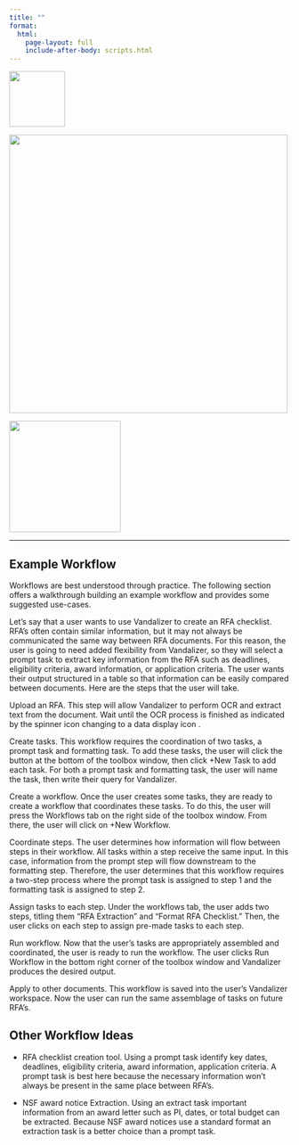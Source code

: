 ```yaml
---
title: ""
format:
  html:
    page-layout: full
    include-after-body: scripts.html
---
```


:::: {.header-logos}
::: {.grid}
::: {.g-col-2 .d-flex .justify-content-center .align-items-center}
![](images/uidaho_logo.png){width=100px}
:::
::: {.g-col-7 .d-flex .justify-content-center .align-items-center}
![](images/vandalizer_logo.png){width=500px}
:::
::: {.g-col-3 .d-flex .justify-content-center .align-items-center}
![](images/suu_logo.png){width=200px}
:::
:::
::::

---

::: {.text-center}
# Example Workflow
:::

Workflows are best understood through practice. The following section offers a walkthrough building an example workflow and provides some suggested use-cases. 

Let’s say that a user wants to use Vandalizer to create an RFA checklist. RFA’s often contain similar information, but it may not always be communicated the same way between RFA documents. For this reason, the user is going to need added flexibility from Vandalizer, so they will select a prompt task to extract key information from the RFA such as deadlines, eligibility criteria, award information, or application criteria.  The user wants their output structured in a table so that information can be easily compared between documents. Here are the steps that the user will take.

Upload an RFA. This step will allow Vandalizer to perform OCR and extract text from the document. Wait until the OCR process is finished as indicated by the spinner icon  changing to a data display icon  .

Create tasks. This workflow requires the coordination of two tasks, a prompt task and formatting task. To add these tasks, the user will click the      button at the bottom of the toolbox window, then click +New Task to add each task. For both a prompt task and formatting task, the user will name the task, then write their query for Vandalizer. 

Create a workflow. Once the user creates some tasks, they are ready to create a workflow that coordinates these tasks. To do this, the user will press the Workflows tab on the right side of the toolbox window. From there, the user will click on +New Workflow. 

Coordinate steps. The user determines how information will flow between steps in their workflow. All tasks within a step receive the same input. In this case, information from the prompt step will flow downstream to the formatting step. Therefore, the user determines that this workflow requires a two-step process where the prompt task is assigned to step 1 and the formatting task is assigned to step 2. 

Assign tasks to each step. Under the workflows tab, the user adds two steps, titling them “RFA Extraction” and “Format RFA Checklist.” Then, the user clicks on each step to assign pre-made tasks to each step. 

Run workflow. Now that the user’s tasks are appropriately assembled and coordinated, the user is ready to run the workflow. The user clicks Run Workflow in the bottom right corner of the toolbox window and Vandalizer produces the desired output. 

Apply to other documents. This workflow is saved into the user’s Vandalizer workspace. Now the user can run the same assemblage of tasks on future RFA’s. 


::: {.text-center}
# Other Workflow Ideas
:::

- RFA checklist creation tool. Using a prompt task identify key dates, deadlines, eligibility criteria, award information, application criteria. A prompt task is best here because the necessary information won’t always be present in the same place between RFA’s. 
  
- NSF award notice Extraction. Using an extract task important information from an award letter such as PI, dates, or total budget can be extracted. Because NSF award notices use a standard format an extraction task is a better choice than a prompt task.
  
